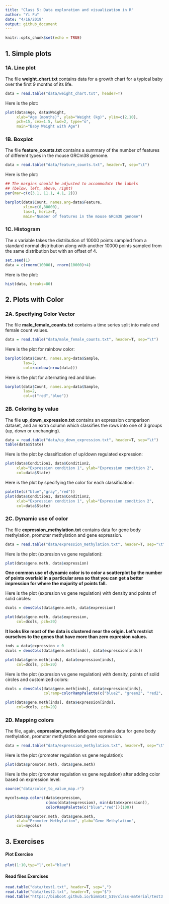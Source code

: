 ```yaml
---
title: "Class 5: Data exploration and visualization in R"
author: "Yi Fu"
date: "4/16/2019"
output: github_document
---
```


```r
knitr::opts_chunk$set(echo = TRUE)
```

## 1. Simple plots

### 1A. Line plot

The file **weight_chart.txt** contains data for a growth chart for a typical baby over the first 9 months of its life.
```r
data = read.table("data/weight_chart.txt", header=T)
```

Here is the plot:
```r
plot(data$Age, data$Weight,
     xlab="Age (months)", ylab="Weight (kg)", ylim=c(2,10),
     pch=15, cex=1.5, lwd=2, type="o",
     main="Baby Weight with Age")
```

### 1B. Boxplot

The file **feature_counts.txt** contains a summary of the number of features of different types in the mouse GRCm38 genome.
```r
data = read.table("data/feature_counts.txt", header=T, sep="\t")
```

Here is the plot:
```r
## The margins should be adjusted to accommodate the labels
## (below, left, above, right)
par(mar=c(c(3.1, 11.1, 4.1, 2)))

barplot(data$Count, names.arg=data$Feature,
        xlim=c(0,80000),
        las=1, horiz=T,
        main="Number of features in the mouse GRCm38 genome")
```

### 1C. Histogram

The *x* variable takes the distribution of 10000 points sampled from a standard normal distribution along with another 10000 points sampled from the same distribution but with an offset of 4.
```r
set.seed(1)
data = c(rnorm(10000), rnorm(10000)+4)
```

Here is the plot:
```r
hist(data, breaks=80)
```

## 2. Plots with Color

### 2A. Specifying Color Vector

The file **male_female_counts.txt** contains a time series split into male and female count values.
```r
data = read.table("data/male_female_counts.txt", header=T, sep="\t")
```

Here is the plot for rainbow color:
```r
barplot(data$Count, names.arg=data$Sample,
        las=2,
        col=rainbow(nrow(data)))
```

Here is the plot for alternating red and blue:
```r
barplot(data$Count, names.arg=data$Sample,
        las=2,
        col=c("red","blue"))
```

### 2B. Coloring by value

The file **up_down_expression.txt** contains an expression comparison dataset, and an extra column which classifies the rows into one of 3 groups (up, down or unchanging).
```r
data = read.table("data/up_down_expression.txt", header=T, sep="\t")
table(data$State)
```

Here is the plot by classification of up/down regulated expression:
```r
plot(data$Condition1, data$Condition2,
     xlab="Expression condition 1", ylab="Expression condition 2",
     col=data$State)
```

Here is the plot by specifying the color for each classification:
```r
palette(c("blue","gray","red"))
plot(data$Condition1, data$Condition2,
     xlab="Expression condition 1", ylab="Expression condition 2",
     col=data$State)
```

### 2C. Dynamic use of color

The file **expression_methylation.txt** contains data for gene body methylation, promoter methylation and gene expression.
```r
data = read.table("data/expression_methylation.txt", header=T, sep="\t")
```

Here is the plot (expresion vs gene regulation):
```r
plot(data$gene.meth, data$expression)
```

**One common use of dynamic color is to color a scatterplot by the number of points overlaid in a particular area so that you can get a better impression for where the majority of points fall.**

Here is the plot (expresion vs gene regulation) with density and points of solid circles:
```r
dcols = densCols(data$gene.meth, data$expression)

plot(data$gene.meth, data$expression,
     col=dcols, pch=20)
```

**It looks like most of the data is clustered near the origin. Let's restrict ourselves to the genes that have more than zero expresion values.**
```r
inds = data$expression > 0
dcols = densCols(data$gene.meth[inds], data$expression[inds])

plot(data$gene.meth[inds], data$expression[inds],
     col=dcols, pch=20)
```

Here is the plot (expresion vs gene regulation) with density, points of solid circles and customized colors:
```r
dcols = densCols(data$gene.meth[inds], data$expression[inds],
                 colramp=colorRampPalette(c("blue2", "green2", "red2", "yellow")))

plot(data$gene.meth[inds], data$expression[inds],
     col=dcols, pch=20)
```


### 2D. Mapping colors

The file, again, **expression_methylation.txt** contains data for gene body methylation, promoter methylation and gene expression.
```r
data = read.table("data/expression_methylation.txt", header=T, sep="\t")
```

Here is the plot (promoter regulation vs gene regulation):
```r
plot(data$promoter.meth, data$gene.meth)
```

Here is the plot (promoter regulation vs gene regulation) after adding color based on expression level:
```r
source("data/color_to_value_map.r")

mycols=map.colors(data$expression,
                  c(max(data$expression), min(data$expression)), 
                  colorRampPalette(c("blue","red"))(100))

plot(data$promoter.meth, data$gene.meth, 
     xlab="Promoter Methylation", ylab="Gene Methylation",
     col=mycols)
```

## 3. Exercises
#### Plot Exercise
```r
plot(1:10,typ="l",col="blue")
```

#### Read files Exercises
```r
read.table("data/test1.txt", header=T, sep=",")
read.table("data/test2.txt", header=T, sep="$")
read.table("https://bioboot.github.io/bimm143_S19/class-material/test3.txt")
```
